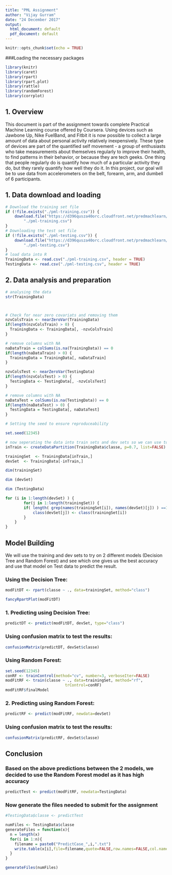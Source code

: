 ---
title: "PML Assignment"
author: "Vijay Gurram"
date: "24 December 2017"
output:
  html_document: default
  pdf_document: default
---

```{r setup, include=FALSE}
knitr::opts_chunk$set(echo = TRUE)
```

###Loading the necessary packages

```{r}
library(knitr)
library(caret)
library(rpart)
library(rpart.plot)
library(rattle)
library(randomForest)
library(corrplot)
```

## 1. Overview

This document is part of the assignment towards complete Practical Machine Learning course offered by Coursera. Using devices such as Jawbone Up, Nike FuelBand, and Fitbit it is now possible to collect a large amount of data about personal activity relatively inexpensively. These type of devices are part of the quantified self movement - a group of enthusiasts who take measurements about themselves regularly to improve their health, to find patterns in their behavior, or because they are tech geeks. One thing that people regularly do is quantify how much of a particular activity they do, but they rarely quantify how well they do it. In this project, our goal will be to use data from accelerometers on the belt, forearm, arm, and dumbell of 6 participants.

## 1. Data download and loading

```{r}

# Download the training set file
if (!file.exists("./pml-training.csv")) {
    download.file("https://d396qusza40orc.cloudfront.net/predmachlearn/pml-training.csv", 
        "./pml-training.csv")
}
# Downloading the test set file
if (!file.exists("./pml-testing.csv")) {
    download.file("https://d396qusza40orc.cloudfront.net/predmachlearn/pml-testing.csv", 
        "./pml-testing.csv")
}
# load data into R
TrainingData <- read.csv("./pml-training.csv", header = TRUE)
TestingData <- read.csv("./pml-testing.csv", header = TRUE)
```

## 2. Data analysis and preparation
```{r}
# analysing the data
str(TrainingData)



# Check for near zero covariats and removing them
nzvColsTrain <- nearZeroVar(TrainingData)
if(length(nzvColsTrain) > 0) {
  TrainingData <- TrainingData[, -nzvColsTrain]
}

# remove columns with NA
naDataTrain = colSums(is.na(TrainingData)) == 0
if(length(naDataTrain) > 0) {
  TrainingData = TrainingData[, naDataTrain]
}

nzvColsTest <- nearZeroVar(TestingData)
if(length(nzvColsTest) > 0) {
  TestingData <- TestingData[, -nzvColsTest]
}

# remove columns with NA
naDataTest = colSums(is.na(TestingData)) == 0
if(length(naDataTest) > 0) {
  TestingData = TestingData[, naDataTest]
}

# Setting the seed to ensure reproduceability

set.seed(12345)

# now seperating the data into train sets and dev sets so we can use to train and tune various algorithms using 70:30 proportion
inTrain <- createDataPartition(TrainingData$classe, p=0.7, list=FALSE)

trainingSet  <- TrainingData[inTrain,]
devSet  <- TrainingData[-inTrain,]

dim(trainingSet)

dim (devSet)

dim (TestingData)

```
```{r echo=FALSE}
for (i in 1:length(devSet) ) {
        for(j in 1:length(trainingSet)) {
        if( length( grep(names(trainingSet[i]), names(devSet)[j]) ) ==1)  {
            class(devSet[j]) <- class(trainingSet[i])
        }      
    }      
}
```

## Model Building

We will use the training and dev sets to try on 2 different models (Decision Tree and Random Forest) and see which one gives us the best accuracy and use that model on Test data to predict the result.

### Using the Decision Tree:
```{r}
modFitDT <- rpart(classe ~ ., data=trainingSet, method="class")

fancyRpartPlot(modFitDT)
```

### 1. Predicting using Decision Tree:
```{r}
predictDT <- predict(modFitDT, devSet, type="class")
```

### Using confusion matrix to test the results:

```{r}
confusionMatrix(predictDT, devSet$classe)
```

### Using Random Forest:

```{r}
set.seed(12345)
conRF <- trainControl(method="cv", number=3, verboseIter=FALSE)
modFitRF <- train(classe ~ ., data=trainingSet, method="rf",
                          trControl=conRF)
modFitRF$finalModel
```

### 2. Predicting using Random Forest:

```{r}
predictRF <- predict(modFitRF, newdata=devSet)
```

### Using confusion matrix to test the results:
```{r}
confusionMatrix(predictRF, devSet$classe)

```
## Conclusion

### Based on the above predictions between the 2 models, we decided to use the Random Forest model as it has high accuracy

```{r}
predictTest <- predict(modFitRF, newdata=TestingData)

```

### Now generate the files needed to submit for the assignment

```{r echo=FALSE}
#TestingData$classe <- predictTest
```
```{r echo=TRUE}
numFiles <- TestingData$classe
generateFiles = function(x){
  n = length(x)
  for(i in 1:n){
    filename = paste0("PredictCase_",i,".txt")
    write.table(x[i],file=filename,quote=FALSE,row.names=FALSE,col.names=FALSE)
  }
}

generateFiles(numFiles)
```
